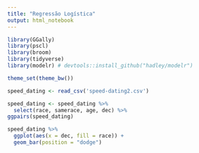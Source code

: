 ```yaml
---
title: "Regressão Logística"
output: html_notebook
---
```


```r
library(GGally)
library(pscl)
library(broom)
library(tidyverse)
library(modelr) # devtools::install_github("hadley/modelr")

theme_set(theme_bw())
```



```r
speed_dating <- read_csv('speed-dating2.csv')

speed_dating <- speed_dating %>% 
  select(race, samerace, age, dec) %>%
ggpairs(speed_dating)

speed_dating %>% 
  ggplot(aes(x = dec, fill = race)) + 
  geom_bar(position = "dodge")
```

